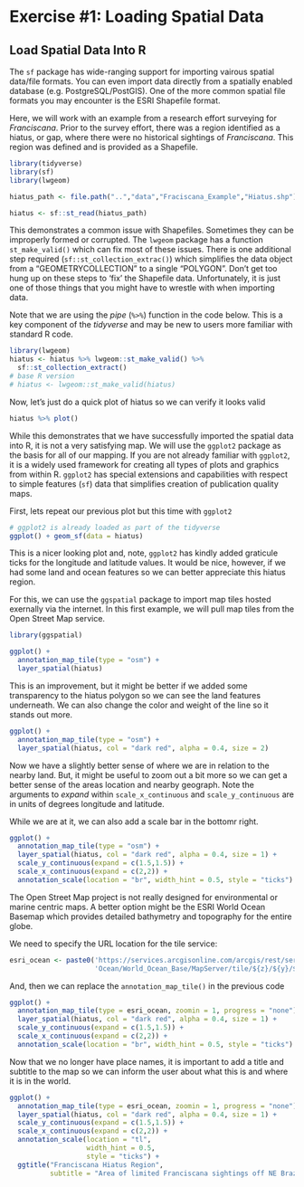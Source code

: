 # Exercise #1: Loading Spatial Data

## Load Spatial Data Into R

The `sf` package has wide-ranging support for importing vairous spatial
data/file formats. You can even import data directly from a spatially
enabled database (e.g. PostgreSQL/PostGIS). One of the more common spatial
file formats you may encounter is the ESRI Shapefile format.

Here, we will work with an example from a research effort surveying for
_Franciscana_. Prior to the survey effort, there was a region identified as
a hiatus, or gap, where there were no historical sightings of _Franciscana_. This
region was defined and is provided as a Shapefile.

```r
library(tidyverse)
library(sf)
library(lwgeom)

hiatus_path <- file.path("..","data","Fraciscana_Example","Hiatus.shp")

hiatus <- sf::st_read(hiatus_path)
```

This demonstrates a common issue with Shapefiles. Sometimes they can be improperly
formed or corrupted. The `lwgeom` package has a function `st_make_valid()` which
can fix most of these issues. There is one additional step required
(`sf::st_collection_extrac()`) which simplifies the data object from a 
"GEOMETRYCOLLECTION" to a single "POLYGON". Don't get too hung up on these steps
to 'fix' the Shapefile data. Unfortunately, it is just one of those things that
you might have to wrestle with when importing data.

Note that we are using the _pipe_ (`%>%`) function in the code below. This is a
key component of the _tidyverse_ and may be new to users more familiar with
standard R code. 

```r
library(lwgeom)
hiatus <- hiatus %>% lwgeom::st_make_valid() %>% 
  sf::st_collection_extract()
# base R version
# hiatus <- lwgeom::st_make_valid(hiatus)
```

Now, let's just do a quick plot of hiatus so we can verify it looks valid

```r
hiatus %>% plot()
```

While this demonstrates that we have successfully imported the spatial data into
R, it is not a very satisfying map. We will use the `ggplot2` package as the
basis for all of our mapping. If you are not already familiar with `ggplot2`, it
is a widely used framework for creating all types of plots and graphics from
within R. `ggplot2` has special extensions and capabilities with respect to 
simple features (`sf`) data that simplifies creation of publication quality
maps.

First, lets repeat our previous plot but this time with `ggplot2`

```r
# ggplot2 is already loaded as part of the tidyverse
ggplot() + geom_sf(data = hiatus)
```

This is a nicer looking plot and, note, `ggplot2` has kindly added graticule
ticks for the longitude and latitude values. It would be nice, however, if we
had some land and ocean features so we can better appreciate this hiatus region.

For this, we can use the `ggspatial` package to import map tiles hosted exernally
via the internet. In this first example, we will pull map tiles from the Open
Street Map service.

```r
library(ggspatial)

ggplot() +
  annotation_map_tile(type = "osm") +
  layer_spatial(hiatus)
```

This is an improvement, but it might be better if we added some transparency
to the hiatus polygon so we can see the land features underneath. We can also
change the color and weight of the line so it stands out more.

```r
ggplot() +
  annotation_map_tile(type = "osm") +
  layer_spatial(hiatus, col = "dark red", alpha = 0.4, size = 2)
```

Now we have a slightly better sense of where we are in relation to the nearby
land. But, it might be useful to zoom out a bit more so we can get a better
sense of the areas location and nearby geograph. Note the arguments to 
_expand_ within `scale_x_continuous` and `scale_y_continuous` are in units
of degrees longitude and latitude.

While we are at it, we can also add a scale bar in the bottomr right.

```r
ggplot() +
  annotation_map_tile(type = "osm") +
  layer_spatial(hiatus, col = "dark red", alpha = 0.4, size = 1) +
  scale_y_continuous(expand = c(1.5,1.5)) +
  scale_x_continuous(expand = c(2,2)) +
  annotation_scale(location = "br", width_hint = 0.5, style = "ticks")
```

The Open Street Map project is not really designed for environmental or marine
centric maps. A better option might be the ESRI World Ocean Basemap which provides
detailed bathymetry and topography for the entire globe.

We need to specify the URL location for the tile service:

```r
esri_ocean <- paste0('https://services.arcgisonline.com/arcgis/rest/services/',
                     'Ocean/World_Ocean_Base/MapServer/tile/${z}/${y}/${x}.jpeg')
```

And, then we can replace the `annotation_map_tile()` in the previous code

```r
ggplot() +
  annotation_map_tile(type = esri_ocean, zoomin = 1, progress = "none") +
  layer_spatial(hiatus, col = "dark red", alpha = 0.4, size = 1) +
  scale_y_continuous(expand = c(1.5,1.5)) +
  scale_x_continuous(expand = c(2,2)) +
  annotation_scale(location = "br", width_hint = 0.5, style = "ticks")
```

Now that we no longer have place names, it is important to add a title and
subtitle to the map so we can inform the user about what this is and where
it is in the world.

```r
ggplot() +
  annotation_map_tile(type = esri_ocean, zoomin = 1, progress = "none") +
  layer_spatial(hiatus, col = "dark red", alpha = 0.4, size = 1) +
  scale_y_continuous(expand = c(1.5,1.5)) +
  scale_x_continuous(expand = c(2,2)) +
  annotation_scale(location = "tl", 
                   width_hint = 0.5, 
                   style = "ticks") +
  ggtitle("Franciscana Hiatus Region",
          subtitle = "Area of limited Franciscana sightings off NE Brazil")
```

